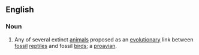 ==English==

===Noun===
{{en-noun}}

# {{context|informal|lang=en}} Any of several extinct [[animal]]s proposed as an [[evolutionary]] link between [[fossil]] [[reptile]]s and fossil [[bird]]s; a [[proavian]].